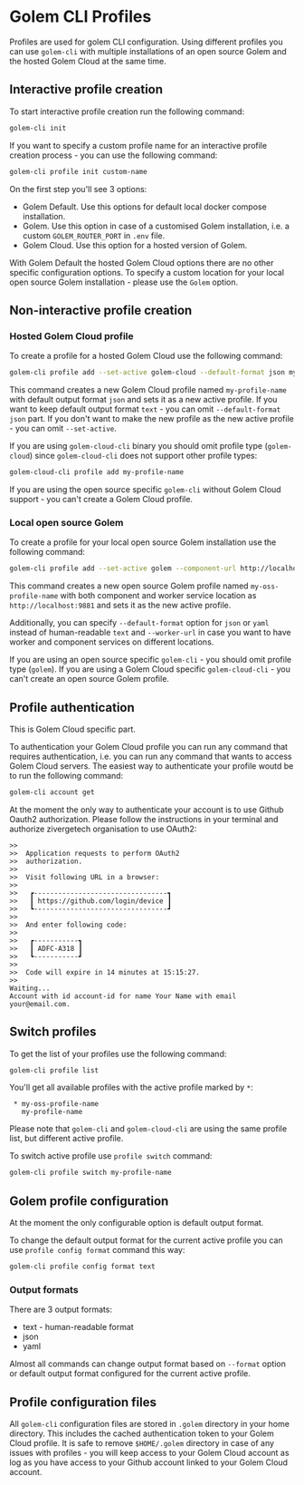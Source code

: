 
# Golem CLI Profiles

Profiles are used for golem CLI configuration.
Using different profiles you can use `golem-cli` with multiple installations of an open source Golem and the hosted Golem Cloud at the same time.

## Interactive profile creation

To start interactive profile creation run the following command:

```bash filename="Terminal" copy
golem-cli init
```

If you want to specify a custom profile name for an interactive profile creation process - you can use the following command:

```bash filename="Terminal" copy
golem-cli profile init custom-name
```

On the first step you'll see 3 options:

- Golem Default. Use this options for default local docker compose installation.
- Golem. Use this option in case of a customised Golem installation, i.e. a custom `GOLEM_ROUTER_PORT` in `.env` file.
- Golem Cloud. Use this option for a hosted version of Golem.

With Golem Default the hosted Golem Cloud options there are no other specific configuration options.
To specify a custom location for your local open source Golem installation - please use the `Golem` option.

## Non-interactive profile creation

### Hosted Golem Cloud profile

To create a profile for a hosted Golem Cloud use the following command:

```bash filename="Terminal" copy
golem-cli profile add --set-active golem-cloud --default-format json my-profile-name
```

This command creates a new Golem Cloud profile named `my-profile-name` with default output format `json` and sets it as a new active profile.
If you want to keep default output format `text` - you can omit `--default-format json` part. If you don't want to make the new profile as the new active profile - you can omit `--set-active`.

If you are using `golem-cloud-cli` binary you should omit profile type (`golem-cloud`) since `golem-cloud-cli` does not support other profile types:

```bash filename="Terminal" copy
golem-cloud-cli profile add my-profile-name
```

If you are using the open source specific `golem-cli` without Golem Cloud support - you can't create a Golem Cloud profile.

### Local open source Golem

To create a profile for your local open source Golem installation use the following command:

```bash filename="Terminal" copy
golem-cli profile add --set-active golem --component-url http://localhost:9881 my-oss-profile-name
```

This command creates a new open source Golem profile named `my-oss-profile-name` with both component and worker service location as `http://localhost:9881` and sets it as the new active profile.

Additionally, you can specify `--default-format` option for `json` or `yaml` instead of human-readable `text` and `--worker-url` in case you want to have worker and component services on different locations.

If you are using an open source specific `golem-cli` - you should omit profile type (`golem`). If you are using a Golem Cloud specific `golem-cloud-cli` - you can't create an open source Golem profile.

## Profile authentication

<Callout>This is Golem Cloud specific part.</Callout>

To authentication your Golem Cloud profile you can run any command that requires authentication, i.e. you can run any command that wants to access Golem Cloud servers.
The easiest way to authenticate your profile woutd be to run the following command:

```bash filename="Terminal" copy
golem-cli account get
```

At the moment the only way to authenticate your account is to use Github Oauth2 authorization. Please follow the instructions in your terminal and authorize zivergetech organisation to use OAuth2:

```
>>
>>  Application requests to perform OAuth2
>>  authorization.
>>
>>  Visit following URL in a browser:
>>
>>   ┏---------------------------------┓
>>   ┃ https://github.com/login/device ┃
>>   ┗---------------------------------┛
>>
>>  And enter following code:
>>
>>   ┏-----------┓
>>   ┃ ADFC-A318 ┃
>>   ┗-----------┛
>>
>>  Code will expire in 14 minutes at 15:15:27.
>>
Waiting...
Account with id account-id for name Your Name with email your@email.com.
```

## Switch profiles

To get the list of your profiles use the following command:

```bash filename="Terminal" copy
golem-cli profile list
```

You'll get all available profiles with the active profile marked by `*`:

```
 * my-oss-profile-name
   my-profile-name
```

Please note that `golem-cli` and `golem-cloud-cli` are using the same profile list, but different active profile.

To switch active profile use `profile switch` command:

```bash
golem-cli profile switch my-profile-name
```

## Golem profile configuration

At the moment the only configurable option is default output format.

To change the default output format for the current active profile you can use `profile config format` command this way:

```bash
golem-cli profile config format text
```

### Output formats

There are 3 output formats:

- text - human-readable format
- json
- yaml

Almost all commands can change output format based on `--format` option or default output format configured for the current active profile.

## Profile configuration files

All `golem-cli` configuration files are stored in `.golem` directory in your home directory. This includes the cached authentication token to your Golem Cloud profile.
It is safe to remove `$HOME/.golem` directory in case of any issues with profiles - you will keep access to your Golem Cloud account as log as you have access to your Github account linked to your Golem Cloud account.
